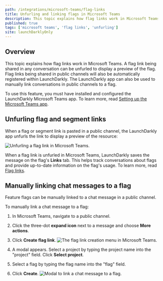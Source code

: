 ```yaml
---
path: /integrations/microsoft-teams/flag-links
title: Unfurling and linking flags in Microsoft Teams
description: This topic explains how flag links work in Microsoft Teams.
published: true
tags: ['microsoft teams', 'flag links', 'unfurling']
site: launchDarklyOnly
---
```


## Overview

This topic explains how flag links work in Microsoft Teams. A flag link being shared in any conversation can be unfurled to display a preview of the flag. Flag links being shared in public channels will also be automatically registered within LaunchDarkly. The LaunchDarkly app can also be used to manually link conversations in public channels to a flag.

To use this feature, you must have installed and configured the LaunchDarkly Microsoft Teams app. To learn more, read [Setting up the Microsoft Teams app](/integrations/microsoft-teams/setting-up).

## Unfurling flag and segment links

When a flag or segment link is pasted in a public channel, the LaunchDarkly app unfurls the link to display a preview of the resource:

![Unfurling a flag link in Microsoft Teams.](teams-ld-unfurl.png)

When a flag link is unfurled in Microsoft Teams, LaunchDarkly saves the message on the flag's **Links** tab. This helps track conversations about flags and provide up-to-date information on the flag's usage. To learn more, read [Flag links](/home/flags/links).

## Manually linking chat messages to a flag

Feature flags can be manually linked to a chat message in a public channel.

To manually link a chat message to a flag:

1. In Microsoft Teams, navigate to a public channel.
2. Click the three-dot **expand icon** next to a message and choose **More actions**.
3. Click **Create flag link**.
   ![The flag link creation menu in Microsoft Teams.](teams-ld-creating-flag-link.png)

4. A modal appears. Select a project by typing the project name into the "project" field. Click **Select project**.
5. Select a flag by typing the flag name into the "flag" field.
6. Click **Create**.
   ![Modal to link a chat message to a flag.](teams-ld-create-flag-link-modal.png)
